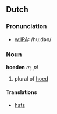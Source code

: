 ==Dutch==
===Pronunciation===
*[[w:IPA]]: /hu:dən/

===Noun===
'''hoeden''' ''m, pl''

# plural of [[hoed]]

====Translations====
*[[hats]]